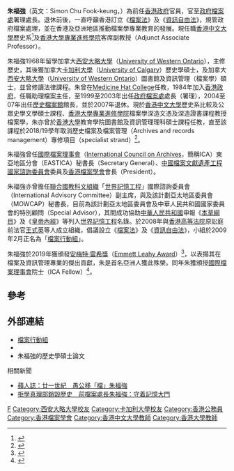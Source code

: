 '''朱福強'''（英文：Simon Chu Fook-keung，{{bd|1947年|12月25日|}}）為前任[[香港政府|香港政府]]官員，官至[[政府檔案處|政府檔案處]]署理處長。退休前後，一直呼籲香港訂立《[[檔案法|檔案法]]》及《[[資訊自由法|資訊自由法]]》，規管政府檔案處理，並在香港及亞洲地區推動檔案學專業教育的發展。現任職[[香港中文大學|香港中文大學]]歷史系<ref>{{引網|url=https://www.history.cuhk.edu.hk/tc/people/teaching-staff/adjunct-professors-and-part-time-teaching-staff/|title=兼任教學人員及客席教授（禮任）|last=|first=|date=2020-09-22|website=[[香港中文大學歷史系|香港中文大學歷史系]]|language=zh|access-date=2020-09-22|archive-date=2020-11-28|archive-url=https://web.archive.org/web/20201128060858/https://www.history.cuhk.edu.hk/tc/people/teaching-staff/adjunct-professors-and-part-time-teaching-staff/|dead-url=no}}</ref>及[[香港大學專業進修學院|香港大學專業進修學院]]客席副教授（Adjunct Associate Professor）。

朱福強1968年留學加拿大[[西安大略大學|西安大略大學]]（[[University_of_Western_Ontario|University of Western Ontario]]），主修歷史，其後獲加拿大[[卡加利大學|卡加利大學]]（[[University_of_Calgary|University of Calgary]]）歷史學碩士，及加拿大[[西安大略大學|西安大略大學]]（[[University_of_Western_Ontario|University of Western Ontario]]）圖書館及資訊管理（檔案學）碩士，並曾修讀法律課程。朱曾在[[Medicine_Hat_College|Medicine Hat College]]任教，1984年加入[[香港政府|香港政府]]，任職助理檔案主任，至1999至2003年出任[[政府檔案處|政府檔案處]]處長（署理），2004至07年出任[[歷史檔案館|歷史檔案館]]館長，並於2007年退休。現於[[香港中文大學|香港中文大學]]歷史系比較及公眾史學文學碩士課程、[[香港大學專業進修學院|香港大學專業進修學院]]檔案學深造文憑及深造證書課程教授檔案學，朱亦曾於[[香港大學|香港大學]]教育學院圖書館及資訊管理理科碩士課程任教，直至該課程於2018/19學年取消歷史檔案及檔案管理（Archives and records management）專修項目（specialist strand）<ref>{{引網|url=https://www.hkcnews.com/article/19240/%E6%AA%94%E6%A1%88%E6%B3%95-%E6%9C%B1%E7%A6%8F%E5%BC%B7-%E9%A6%99%E6%B8%AF%E5%A4%A7%E5%AD%B8-19317/%E3%80%8A%E6%AA%94%E6%A1%88%E6%B3%95%E3%80%8B%E7%AB%8B%E6%B3%95%E5%9C%A8%E6%9C%9B-%E6%B8%AF%E5%A4%A7%E4%B8%8B%E5%AD%B8%E5%B9%B4%E5%81%9C%E8%BE%A6%E6%AA%94%E6%A1%88%E7%AE%A1%E7%90%86%E5%B0%88%E4%BF%AE%E9%A0%85%E7%9B%AE-%E6%9C%B1%E7%A6%8F%E5%BC%B7%E4%BB%BB%E6%95%99%E7%A7%91%E7%9B%AE%E8%A2%AB%E5%89%8A|title=《檔案法》立法在望　港大下學年停辦檔案管理專修項目　朱福強任教科目被削|last=|first=|date=2019-03-25|website=[[眾新聞|眾新聞]]|language=zh|access-date=2020-09-22|archive-date=2020-09-24|archive-url=https://web.archive.org/web/20200924214928/https://www.hkcnews.com/article/19240/%E6%AA%94%E6%A1%88%E6%B3%95-%E6%9C%B1%E7%A6%8F%E5%BC%B7-%E9%A6%99%E6%B8%AF%E5%A4%A7%E5%AD%B8-19317/%E3%80%8A%E6%AA%94%E6%A1%88%E6%B3%95%E3%80%8B%E7%AB%8B%E6%B3%95%E5%9C%A8%E6%9C%9B-%E6%B8%AF%E5%A4%A7%E4%B8%8B%E5%AD%B8%E5%B9%B4%E5%81%9C%E8%BE%A6%E6%AA%94%E6%A1%88%E7%AE%A1%E7%90%86%E5%B0%88%E4%BF%AE%E9%A0%85%E7%9B%AE-%E6%9C%B1%E7%A6%8F%E5%BC%B7%E4%BB%BB%E6%95%99%E7%A7%91%E7%9B%AE%E8%A2%AB%E5%89%8A|dead-url=no}}</ref>。

朱福強曾任[[國際檔案理事會|國際檔案理事會]]（[[International_Council_on_Archives|International Council on Archives]]，簡稱ICA）東亞地區分會（EASTICA）秘書長（Secretary General）、[[中國檔案文獻遺產工程國家諮詢委員會|中國檔案文獻遺產工程國家諮詢委員會]]委員及[[香港檔案學會|香港檔案學會]]會長（President）。

朱福強亦曾擔任[[聯合國教科文組織|聯合國教科文組織]]「[[世界記憶工程|世界記憶工程]]」國際諮詢委員會（International Advisory Committee）副主席，與及該計劃亞太地區委員會（MOWCAP）秘書長，目前為該計劃亞太地區委員會及中華人民共和國國家委員會的特別顧問（Special Advisor），其間成功協助[[中華人民共和國|中華人民共和國]]申報《[[本草綱目|本草綱目]]》及《[[皇帝內經|皇帝內經]]》等列入[[世界記憶工程|世界記憶工程]]名錄。於2008年與[[香港高等法院|香港高等法院]]原訟庭前法官[[王式英|王式英]]等人成立組織，倡議設立《[[檔案法|檔案法]]》及《[[資訊自由法|資訊自由法]]》，小組於2009年2月正名為「[[檔案行動組|檔案行動組]]」。

朱福強於2019年獲頒發[[安梅特‧雷希獎|安梅特‧雷希獎]]（[[Emmett_Leahy_Award|Emmett Leahy Award]]）<ref>{{引網|url=https://emmettleahyaward.org/2019-simon-chu|title=Emmett Leahy Award for 2019|last=|first=|date=2020-09-22|website=[[Emmett_Leahy_Award|Emmett Leahy Award]]|language=en|access-date=2020-09-22|archive-date=2020-10-01|archive-url=https://web.archive.org/web/20201001212937/https://emmettleahyaward.org/2019-simon-chu|dead-url=no}}</ref>，以表揚其在檔案及資訊管理專業的傑出貢獻，朱是首名亞洲人獲此殊榮。同年朱獲頒授[[國際檔案理事會|國際檔案理事會]]院士（ICA Fellow）<ref>{{引網|url=https://www.ica.org/en/fellows-ica|title=Fellows of ICA|last=|first=|date=2020-09-22|website=[[International_Council_on_Archives|International Council on Archives]]|language=en|access-date=2020-09-22|archive-date=2021-02-05|archive-url=https://web.archive.org/web/20210205060717/https://www.ica.org/en/fellows-ica|dead-url=no}}</ref>。

== 參考 ==
{{Reflist|2}}

== 外部連結 ==

* [http://archivesactiongroup.org/ 檔案行動組]{{Wayback|url=http://archivesactiongroup.org/ |date=20210120011213 }}
* {{facebook|ArchivesActionGroup|檔案行動組}}
* 朱福強的歷史學碩士論文 {{OCLC|15833689}}

; 相關新聞
* [https://hk.appledaily.com/local/20190305/IRH5MXJRU6457PTVEEQB5MOG7Q/ 蘋人誌：廿一世紀　愚公移「檔」朱福強]{{Wayback|url=https://hk.appledaily.com/local/20190305/IRH5MXJRU6457PTVEEQB5MOG7Q/ |date=20201002021336 }}
* [https://www.hk01.com/%E7%A4%BE%E6%9C%83%E6%96%B0%E8%81%9E/320171/1984-%E6%8B%92%E5%AD%B8%E7%9C%9F%E7%90%86%E9%83%A8%E9%8A%B7%E6%AF%80%E6%AD%B7%E5%8F%B2-%E5%89%8D%E6%AA%94%E6%A1%88%E8%99%95%E9%95%B7%E6%9C%B1%E7%A6%8F%E5%BC%B7-%E5%AE%88%E7%9D%80%E8%A8%98%E6%86%B6%E5%A4%A7%E9%96%80/ 拒學真理部銷毀歷史　前檔案處長朱福強：守着記憶大門]{{Wayback|url=https://www.hk01.com/%E7%A4%BE%E6%9C%83%E6%96%B0%E8%81%9E/320171/1984-%E6%8B%92%E5%AD%B8%E7%9C%9F%E7%90%86%E9%83%A8%E9%8A%B7%E6%AF%80%E6%AD%B7%E5%8F%B2-%E5%89%8D%E6%AA%94%E6%A1%88%E8%99%95%E9%95%B7%E6%9C%B1%E7%A6%8F%E5%BC%B7-%E5%AE%88%E7%9D%80%E8%A8%98%E6%86%B6%E5%A4%A7%E9%96%80/ |date=20201028065612 }}

[[Category:朱姓|F]]
[[Category:西安大略大學校友|Category:西安大略大學校友]]
[[Category:卡加利大學校友|Category:卡加利大學校友]]
[[Category:香港公務員|Category:香港公務員]]
[[Category:香港檔案學會|Category:香港檔案學會]]
[[Category:香港中文大學教師|Category:香港中文大學教師]]
[[Category:香港大學教師|Category:香港大學教師]]